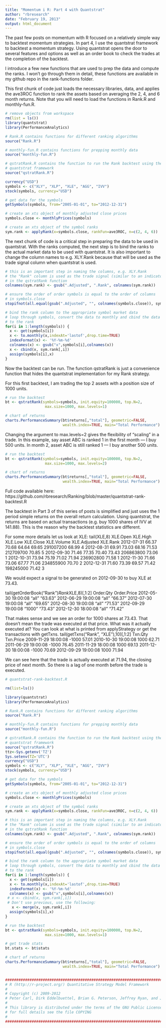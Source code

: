 ```yaml
---
title: "Momentum i R: Part 4 with Quantstrat"
author: "rbresearch"
date: "February 19, 2013"
output: html_document
---
```

The past few posts on momentum with R focused on a relatively simple way to backtest momentum strategies. In part 4, I use the quantstrat framework to backtest a momentum strategy. Using quantstrat opens the door to several features and options as well as an order book to check the trades at the completion of the backtest.

I introduce a few new functions that are used to prep the data and compute the ranks. I won’t go through them in detail, these functions are available in my github repo in the rank-functions folder.

This first chunk of code just loads the necessary libraries, data, and applies the ave3ROC function to rank the assets based on averaging the 2, 4, and 6 month returns. Note that you will need to load the functions in Rank.R and monthly-fun.R.
```r
# remove objects from workspace
rm(list = ls())
library(quantstrat)
library(PerformanceAnalytics)

# Rank.R contains functions for different ranking algorithms
source("Rank.R")

# monthly-fun.R contains functions for prepping monthly data
source("monthly-fun.R")

# qstratRank.R contains the function to run the Rank backtest using the
# quantstrat framework
source("qstratRank.R")

currency("USD")
symbols <- c("XLY", "XLP", "XLE", "AGG", "IVV")
stock(symbols, currency="USD")

# get data for the symbols
getSymbols(symbols, from="2005-01-01", to="2012-12-31")

# create an xts object of monthly adjusted close prices
symbols.close <- monthlyPrices(symbols)

# create an xts object of the symbol ranks
sym.rank <- applyRank(x=symbols.close, rankFun=ave3ROC, n=c(2, 4, 6))
```
The next chunk of code is a critical step in preparing the data to be used in quantstrat. With the ranks computed, the next step is to bind the ranks to the actual market data to be used with quantstrat. It is also important to change the column names to e.g. XLY.Rank because that will be used as the trade signal column when quantstrat is used.
```r
# this is an important step in naming the columns, e.g. XLY.Rank
# the "Rank" column is used as the trade signal (similar to an indicator)
# in the qstratRank function
colnames(sym.rank) <- gsub(".Adjusted", ".Rank", colnames(sym.rank))

# ensure the order of order symbols is equal to the order of columns 
# in symbols.close
stopifnot(all.equal(gsub(".Adjusted", "", colnames(symbols.close)), symbols))

# bind the rank column to the appropriate symbol market data
# loop through symbols, convert the data to monthly and cbind the data
# to the rank
for(i in 1:length(symbols)) {
  x <- get(symbols[i])
  x <- to.monthly(x,indexAt='lastof',drop.time=TRUE)
  indexFormat(x) <- '%Y-%m-%d'
  colnames(x) <- gsub("x",symbols[i],colnames(x))
  x <- cbind(x, sym.rank[,i])
  assign(symbols[i],x)
}
```


Now the backtest can be run. The function qstratRank is just a convenience function that hides the quantstrat implementation for my Rank strategy.

For this first backtest, I am trading the top 2 assets with a position size of 1000 units.
```r
# run the backtest
bt <- qstratRank(symbols=symbols, init.equity=100000, top.N=2,
                  max.size=1000, max.levels=1)

# chart of returns
charts.PerformanceSummary(bt$returns[,"total"], geometric=FALSE, 
                          wealth.index=TRUE, main="Total Performance")
```

Changing the argument to max.levels=2 gives the flexibility of “scaling” in a trade. In this example, say asset ABC is ranked 1 in the first month — I buy 500 units. In month 2, asset ABC is still ranked 1 — I buy another 500 units.
```r
# run the backtest
bt <- qstratRank(symbols=symbols, init.equity=100000, top.N=2,
                  max.size=1000, max.levels=2)

# chart of returns
charts.PerformanceSummary(bt$returns[,"total"], geometric=FALSE, 
                          wealth.index=TRUE, main="Total Performance")
```

Full code available here: https://github.com/rbresearch/Ranking/blob/master/quantstrat-rank-backtest.R

The backtest in Part 3 of this series of posts is simplified and just uses the 1 period simple returns on the overall return calculation. Using quantstrat, the returns are based on actual transactions (e.g. buy 1000 shares of IVV at 141.88). This is the reason why the backtest statistics are different.

For some more details let us look at XLE:
tail(XLE,8)
XLE.Open XLE.High XLE.Low XLE.Close XLE.Volume XLE.Adjusted XLE.Rank
2012-07-31 66.37 70.68 64.64 69.65 291007200 68.99 4
2012-08-31 69.91 73.03 68.16 71.53 212709700 70.85 5
2012-09-30 71.46 77.35 70.40 73.43 206863800 73.06 1
2012-10-31 73.94 75.19 71.02 71.94 236902800 71.58 1
2012-11-30 71.66 73.06 67.77 71.06 234855900 70.70 2
2012-12-31 71.60 73.39 69.57 71.42 198245000 71.42 3

We would expect a signal to be generated on 2012-09-30 to buy XLE at 73.43.

tail(getOrderBook("Rank")$Rank$XLE,8)[,1:2]
Order.Qty Order.Price
2012-05-30 19:00:08 "all" "63.63"
2012-06-29 19:00:08 "all" "66.37"
2012-07-30 19:00:08 "all" "69.65"
2012-08-30 19:00:08 "all" "71.53"
2012-09-29 19:00:08 "1000" "73.43"
2012-12-30 18:00:08 "all" "71.42"

That makes sense and we see an order for 1000 shares at 73.43. That doesn’t mean the trade was executed at that price. What was it actually executed at? You can look at what is printed from applyStrategy or get the transactions with getTxns.
tail(getTxns("Rank", "XLE"),10)[,1:2]
Txn.Qty Txn.Price
2009-11-29 18:00:08 -1000 57.01
2010-10-30 19:00:08 1000 62.71
2011-06-29 19:00:08 -1000 76.45
2011-11-29 18:00:08 1000 69.13
2011-12-30 18:00:08 -1000 70.69
2012-09-29 19:00:08 1000 71.94

We can see here that the trade is actually executed at 71.94, the closing price of next month. So there is a lag of one month before the trade is executed.

```r
# quantstrat-rank-backtest.R

rm(list=ls())

library(quantstrat)
library(PerformanceAnalytics)

# Rank.R contains functions for different ranking algorithms
source("Rank.R")

# monthly-fun.R contains functions for prepping monthly data
source("monthly-fun.R")

# qstratRank.R contains the function to run the Rank backtest using the
# quantstrat framework
source("qstratRank.R")
ttz<-Sys.getenv('TZ')
Sys.setenv(TZ='UTC')
currency("USD")
symbols <- c("XLY", "XLP", "XLE", "AGG", "IVV")
stock(symbols, currency="USD")

# get data for the symbols
getSymbols(symbols, from="2005-01-01", to="2012-12-31")

# create an xts object of monthly adjusted close prices
symbols.close <- monthlyPrices(symbols)

# create an xts object of the symbol ranks
sym.rank <- applyRank(x=symbols.close, rankFun=ave3ROC, n=c(2, 4, 6))

# this is an important step in naming the columns, e.g. XLY.Rank
# the "Rank" column is used as the trade signal (similar to an indicator)
# in the qstratRank function
colnames(sym.rank) <- gsub(".Adjusted", ".Rank", colnames(sym.rank))

# ensure the order of order symbols is equal to the order of columns 
# in symbols.close
stopifnot(all.equal(gsub(".Adjusted", "", colnames(symbols.close)), symbols))

# bind the rank column to the appropriate symbol market data
# loop through symbols, convert the data to monthly and cbind the data
# to the rank
for(i in 1:length(symbols)) {
  x <- get(symbols[i])
  x <- to.monthly(x,indexAt='lastof',drop.time=TRUE)
  indexFormat(x) <- '%Y-%m-%d'
  colnames(x) <- gsub("x",symbols[i],colnames(x))
 # x <- cbind(x, sym.rank[,i])
 # Don't use previous, use the following:
   x <- merge(x, sym.rank[,i])
  assign(symbols[i],x)
}

# run the backtest
bt <- qstratRank(symbols=symbols, init.equity=100000, top.N=2,
                  max.size=1000, max.levels=1)

# get trade stats
bt.stats <- bt$stats

# chart of returns
charts.PerformanceSummary(bt$returns[,"total"], geometric=FALSE, 
                          wealth.index=TRUE, main="Total Performance")


###############################################################################
# R (http://r-project.org/) Quantitative Strategy Model Framework
#
# Copyright (c) 2009-2012
# Peter Carl, Dirk Eddelbuettel, Brian G. Peterson, Jeffrey Ryan, and Joshua Ulrich 
#
# This library is distributed under the terms of the GNU Public License (GPL)
# for full details see the file COPYING
#
###############################################################################
```